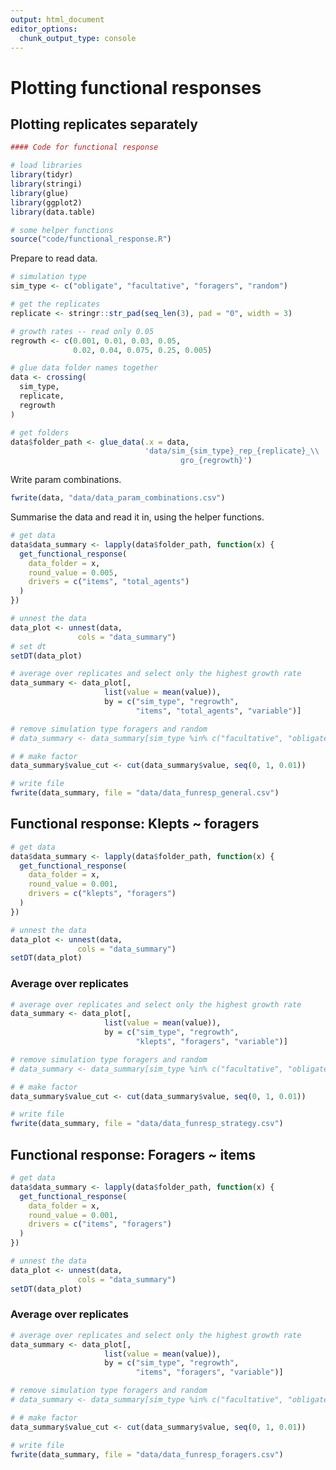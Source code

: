 ```yaml
---
output: html_document
editor_options: 
  chunk_output_type: console
---
```


# Plotting functional responses

## Plotting replicates separately

```r
#### Code for functional response

# load libraries
library(tidyr)
library(stringi)
library(glue)
library(ggplot2)
library(data.table)

# some helper functions
source("code/functional_response.R")
```

Prepare to read data.

```r
# simulation type
sim_type <- c("obligate", "facultative", "foragers", "random")

# get the replicates
replicate <- stringr::str_pad(seq_len(3), pad = "0", width = 3)

# growth rates -- read only 0.05
regrowth <- c(0.001, 0.01, 0.03, 0.05,
              0.02, 0.04, 0.075, 0.25, 0.005)

# glue data folder names together
data <- crossing(
  sim_type,
  replicate,
  regrowth
)

# get folders
data$folder_path <- glue_data(.x = data,
                              'data/sim_{sim_type}_rep_{replicate}_\\
                                      gro_{regrowth}')
```

Write param combinations.

```r
fwrite(data, "data/data_param_combinations.csv")
```


Summarise the data and read it in, using the helper functions.

```r
# get data
data$data_summary <- lapply(data$folder_path, function(x) {
  get_functional_response(
    data_folder = x,
    round_value = 0.005,
    drivers = c("items", "total_agents")
  )
})

# unnest the data
data_plot <- unnest(data,
               cols = "data_summary")
# set dt
setDT(data_plot)
```

```r
# average over replicates and select only the highest growth rate
data_summary <- data_plot[, 
                     list(value = mean(value)),
                     by = c("sim_type", "regrowth",
                            "items", "total_agents", "variable")]

# remove simulation type foragers and random
# data_summary <- data_summary[sim_type %in% c("facultative", "obligate"), ]

# # make factor
data_summary$value_cut <- cut(data_summary$value, seq(0, 1, 0.01))

# write file
fwrite(data_summary, file = "data/data_funresp_general.csv")
```

## Functional response: Klepts ~ foragers

```r
# get data
data$data_summary <- lapply(data$folder_path, function(x) {
  get_functional_response(
    data_folder = x,
    round_value = 0.001,
    drivers = c("klepts", "foragers")
  )
})

# unnest the data
data_plot <- unnest(data,
               cols = "data_summary")
setDT(data_plot)
```

### Average over replicates

```r
# average over replicates and select only the highest growth rate
data_summary <- data_plot[, 
                     list(value = mean(value)),
                     by = c("sim_type", "regrowth",
                            "klepts", "foragers", "variable")]

# remove simulation type foragers and random
# data_summary <- data_summary[sim_type %in% c("facultative", "obligate"), ]

# # make factor
data_summary$value_cut <- cut(data_summary$value, seq(0, 1, 0.01))

# write file
fwrite(data_summary, file = "data/data_funresp_strategy.csv")
```

## Functional response: Foragers ~ items

```r
# get data
data$data_summary <- lapply(data$folder_path, function(x) {
  get_functional_response(
    data_folder = x,
    round_value = 0.001,
    drivers = c("items", "foragers")
  )
})

# unnest the data
data_plot <- unnest(data,
               cols = "data_summary")
setDT(data_plot)
```

### Average over replicates

```r
# average over replicates and select only the highest growth rate
data_summary <- data_plot[, 
                     list(value = mean(value)),
                     by = c("sim_type", "regrowth",
                            "items", "foragers", "variable")]

# remove simulation type foragers and random
# data_summary <- data_summary[sim_type %in% c("facultative", "obligate"), ]

# # make factor
data_summary$value_cut <- cut(data_summary$value, seq(0, 1, 0.01))

# write file
fwrite(data_summary, file = "data/data_funresp_foragers.csv")
```
